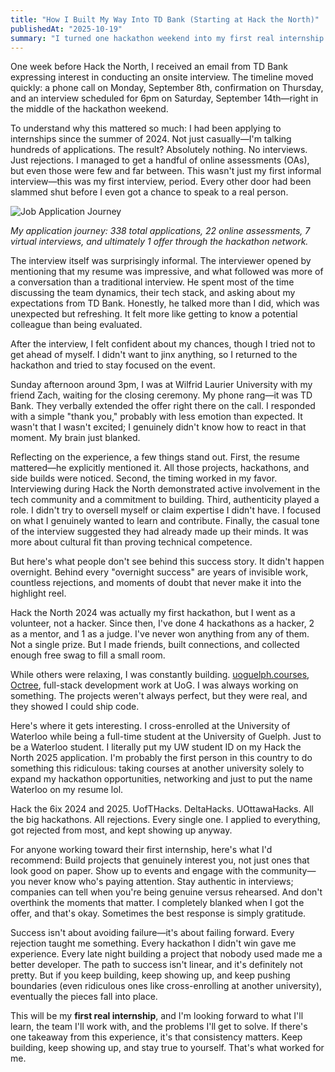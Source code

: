 ```yaml
---
title: "How I Built My Way Into TD Bank (Starting at Hack the North)"
publishedAt: "2025-10-19"
summary: "I turned one hackathon weekend into my first real internship. Here's exactly what I built, who I talked to, and how I made it happen—no BS, just the playbook."
---
```


One week before Hack the North, I received an email from TD Bank expressing interest in conducting an onsite interview. The timeline moved quickly: a phone call on Monday, September 8th, confirmation on Thursday, and an interview scheduled for 6pm on Saturday, September 14th—right in the middle of the hackathon weekend.

To understand why this mattered so much: I had been applying to internships since the summer of 2024. Not just casually—I'm talking hundreds of applications. The result? Absolutely nothing. No interviews. Just rejections. I managed to get a handful of online assessments (OAs), but even those were few and far between. This wasn't just my first informal interview—this was my first interview, period. Every other door had been slammed shut before I even got a chance to speak to a real person.

![Job Application Journey](/content/job-process.png)

*My application journey: 338 total applications, 22 online assessments, 7 virtual interviews, and ultimately 1 offer through the hackathon network.*

The interview itself was surprisingly informal. The interviewer opened by mentioning that my resume was impressive, and what followed was more of a conversation than a traditional interview. He spent most of the time discussing the team dynamics, their tech stack, and asking about my expectations from TD Bank. Honestly, he talked more than I did, which was unexpected but refreshing. It felt more like getting to know a potential colleague than being evaluated.

After the interview, I felt confident about my chances, though I tried not to get ahead of myself. I didn't want to jinx anything, so I returned to the hackathon and tried to stay focused on the event.

Sunday afternoon around 3pm, I was at Wilfrid Laurier University with my friend Zach, waiting for the closing ceremony. My phone rang—it was TD Bank. They verbally extended the offer right there on the call. I responded with a simple "thank you," probably with less emotion than expected. It wasn't that I wasn't excited; I genuinely didn't know how to react in that moment. My brain just blanked.

Reflecting on the experience, a few things stand out. First, the resume mattered—he explicitly mentioned it. All those projects, hackathons, and side builds were noticed. Second, the timing worked in my favor. Interviewing during Hack the North demonstrated active involvement in the tech community and a commitment to building. Third, authenticity played a role. I didn't try to oversell myself or claim expertise I didn't have. I focused on what I genuinely wanted to learn and contribute. Finally, the casual tone of the interview suggested they had already made up their minds. It was more about cultural fit than proving technical competence.

But here's what people don't see behind this success story. It didn't happen overnight. Behind every "overnight success" are years of invisible work, countless rejections, and moments of doubt that never make it into the highlight reel.

Hack the North 2024 was actually my first hackathon, but I went as a volunteer, not a hacker. Since then, I've done 4 hackathons as a hacker, 2 as a mentor, and 1 as a judge. I've never won anything from any of them. Not a single prize. But I made friends, built connections, and collected enough free swag to fill a small room.

While others were relaxing, I was constantly building. [uoguelph.courses](https://uoguelph.courses/), [Octree](https://www.useoctree.com/), full-stack development work at UoG. I was always working on something. The projects weren't always perfect, but they were real, and they showed I could ship code.

Here's where it gets interesting. I cross-enrolled at the University of Waterloo while being a full-time student at the University of Guelph. Just to be a Waterloo student. I literally put my UW student ID on my Hack the North 2025 application. I'm probably the first person in this country to do something this ridiculous: taking courses at another university solely to expand my hackathon opportunities, networking and just to put the name Waterloo on my resume lol.

Hack the 6ix 2024 and 2025. UofTHacks. DeltaHacks. UOttawaHacks. All the big hackathons. All rejections. Every single one. I applied to everything, got rejected from most, and kept showing up anyway.

For anyone working toward their first internship, here's what I'd recommend: Build projects that genuinely interest you, not just ones that look good on paper. Show up to events and engage with the community—you never know who's paying attention. Stay authentic in interviews; companies can tell when you're being genuine versus rehearsed. And don't overthink the moments that matter. I completely blanked when I got the offer, and that's okay. Sometimes the best response is simply gratitude.

Success isn't about avoiding failure—it's about failing forward. Every rejection taught me something. Every hackathon I didn't win gave me experience. Every late night building a project that nobody used made me a better developer. The path to success isn't linear, and it's definitely not pretty. But if you keep building, keep showing up, and keep pushing boundaries (even ridiculous ones like cross-enrolling at another university), eventually the pieces fall into place.

This will be my **first real internship**, and I'm looking forward to what I'll learn, the team I'll work with, and the problems I'll get to solve. If there's one takeaway from this experience, it's that consistency matters. Keep building, keep showing up, and stay true to yourself. That's what worked for me.